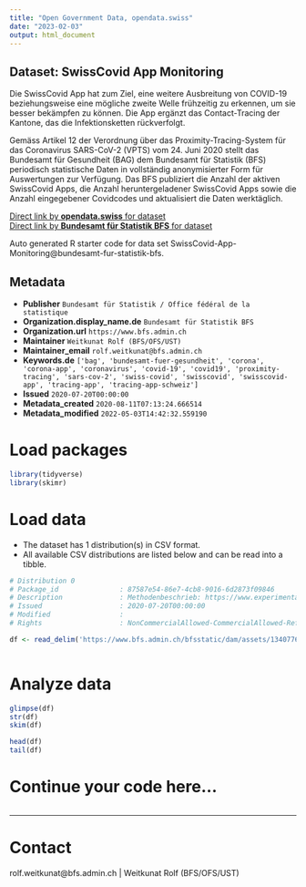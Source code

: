 ```yaml
---
title: "Open Government Data, opendata.swiss"
date: "2023-02-03"
output: html_document
---
```


## Dataset: SwissCovid App Monitoring

Die SwissCovid App hat zum Ziel, eine weitere Ausbreitung von COVID-19 beziehungsweise eine mögliche zweite Welle frühzeitig zu erkennen, um sie besser bekämpfen zu können. Die App ergänzt das Contact-Tracing der Kantone, das die Infektionsketten rückverfolgt.

Gemäss Artikel 12 der Verordnung über das Proximity-Tracing-System für das Coronavirus SARS-CoV-2 (VPTS) vom 24. Juni 2020 stellt das Bundesamt für Gesundheit (BAG) dem Bundesamt für Statistik (BFS) periodisch statistische Daten in vollständig anonymisierter Form für Auswertungen zur Verfügung. Das BFS publiziert die Anzahl der aktiven SwissCovid Apps, die Anzahl heruntergeladener SwissCovid Apps sowie die Anzahl eingegebener Covidcodes und aktualisiert die Daten werktäglich.

[Direct link by **opendata.swiss** for dataset](https://opendata.swiss/de/dataset/swisscovid-app-monitoring)<br>
[Direct link by **Bundesamt für Statistik BFS** for dataset](https://www.experimental.bfs.admin.ch/expstat/de/home/innovative-methoden/swisscovid-app-monitoring.html)

Auto generated R starter code for data set SwissCovid-App-Monitoring@bundesamt-fur-statistik-bfs.

## Metadata

- **Publisher** `Bundesamt für Statistik / Office fédéral de la statistique`
- **Organization.display_name.de** `Bundesamt für Statistik BFS`
- **Organization.url** `https://www.bfs.admin.ch`
- **Maintainer** `Weitkunat Rolf (BFS/OFS/UST)`
- **Maintainer_email** `rolf.weitkunat@bfs.admin.ch`
- **Keywords.de** `['bag', 'bundesamt-fuer-gesundheit', 'corona', 'corona-app', 'coronavirus', 'covid-19', 'covid19', 'proximity-tracing', 'sars-cov-2', 'swiss-covid', 'swisscovid', 'swisscovid-app', 'tracing-app', 'tracing-app-schweiz']`
- **Issued** `2020-07-20T00:00:00`
- **Metadata_created** `2020-08-11T07:13:24.666514`
- **Metadata_modified** `2022-05-03T14:42:32.559190`


# Load packages

```r

library(tidyverse)
library(skimr)

```

# Load data

-   The dataset has 1 distribution(s) in CSV format.
-   All available CSV distributions are listed below and can be read into a tibble.

```r

# Distribution 0
# Package_id               : 87587e54-86e7-4cb8-9016-6d2873f09846
# Description              : Methodenbeschrieb: https://www.experimental.bfs.admin.ch/expstat/de/home/innovative-methoden/swisscovid-app-monitoring.html
# Issued                   : 2020-07-20T00:00:00
# Modified                 : 
# Rights                   : NonCommercialAllowed-CommercialAllowed-ReferenceRequired

df <- read_delim('https://www.bfs.admin.ch/bfsstatic/dam/assets/13407769/master')



```

# Analyze data

```r

glimpse(df)
str(df)
skim(df)

head(df)
tail(df)

```

# Continue your code here...

```r

```

------------------------------------------------------------------------

# Contact

rolf.weitkunat@bfs.admin.ch | Weitkunat Rolf (BFS/OFS/UST)
